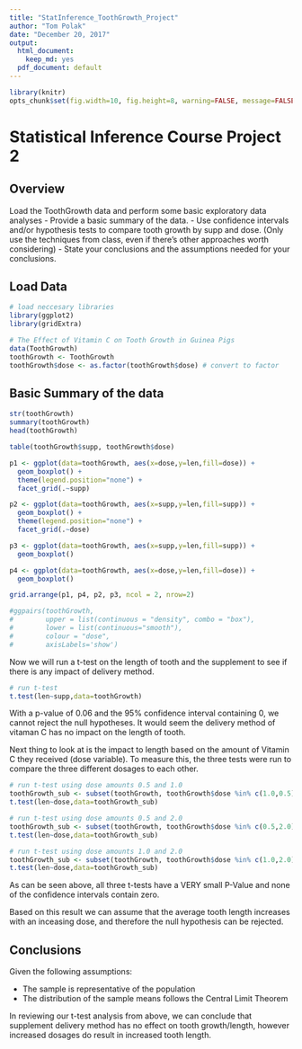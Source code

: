 ```yaml
---
title: "StatInference_ToothGrowth_Project"
author: "Tom Polak"
date: "December 20, 2017"
output:
  html_document:
    keep_md: yes
  pdf_document: default
---
```


```r
library(knitr)
opts_chunk$set(fig.width=10, fig.height=8, warning=FALSE, message=FALSE)
```

# Statistical Inference Course Project 2

## Overview
Load the ToothGrowth data and perform some basic exploratory data analyses 
- Provide a basic summary of the data.
- Use confidence intervals and/or hypothesis tests to compare tooth growth by supp and dose. (Only use the techniques from class, even if there's other approaches worth considering)
- State your conclusions and the assumptions needed for your conclusions. 


## Load Data

```r
# load neccesary libraries
library(ggplot2)
library(gridExtra)

# The Effect of Vitamin C on Tooth Growth in Guinea Pigs
data(ToothGrowth)
toothGrowth <- ToothGrowth 
toothGrowth$dose <- as.factor(toothGrowth$dose) # convert to factor
```


## Basic Summary of the data
```r
str(toothGrowth)
summary(toothGrowth)
head(toothGrowth)

table(toothGrowth$supp, toothGrowth$dose)
```

```r
p1 <- ggplot(data=toothGrowth, aes(x=dose,y=len,fill=dose)) +
  geom_boxplot() + 
  theme(legend.position="none") + 
  facet_grid(.~supp) 

p2 <- ggplot(data=toothGrowth, aes(x=supp,y=len,fill=supp)) +
  geom_boxplot() + 
  theme(legend.position="none") + 
  facet_grid(.~dose) 

p3 <- ggplot(data=toothGrowth, aes(x=supp,y=len,fill=supp)) +
  geom_boxplot()

p4 <- ggplot(data=toothGrowth, aes(x=dose,y=len,fill=dose)) +
  geom_boxplot()

grid.arrange(p1, p4, p2, p3, ncol = 2, nrow=2)

#ggpairs(toothGrowth, 
#        upper = list(continuous = "density", combo = "box"),
#        lower = list(continuous="smooth"),        
#        colour = "dose",
#        axisLabels='show')
```


Now we will run a t-test on the length of tooth and the supplement to see if there is any impact of delivery method.

```r
# run t-test
t.test(len~supp,data=toothGrowth)
```

With a p-value of 0.06 and the 95% confidence interval containing 0, we cannot reject the null hypotheses. It would seem the delivery method of vitaman C has no impact on the length of tooth.

Next thing to look at is the impact to length based on the amount of Vitamin C they received (dose variable). To measure this, the three tests were run to compare the three different dosages to each other. 

```r
# run t-test using dose amounts 0.5 and 1.0
toothGrowth_sub <- subset(toothGrowth, toothGrowth$dose %in% c(1.0,0.5))
t.test(len~dose,data=toothGrowth_sub)

# run t-test using dose amounts 0.5 and 2.0
toothGrowth_sub <- subset(toothGrowth, toothGrowth$dose %in% c(0.5,2.0))
t.test(len~dose,data=toothGrowth_sub)

# run t-test using dose amounts 1.0 and 2.0
toothGrowth_sub <- subset(toothGrowth, toothGrowth$dose %in% c(1.0,2.0))
t.test(len~dose,data=toothGrowth_sub)
```

As can be seen above, all three t-tests have a VERY small P-Value and none of the confidence intervals contain zero. 

Based on this result we can assume that the average tooth length increases with an inceasing dose, and therefore the null hypothesis can be rejected.

## Conclusions

Given the following assumptions:

* The sample is representative of the population
* The distribution of the sample means follows the Central Limit Theorem

In reviewing our t-test analysis from above, we can conclude that supplement delivery method has no effect on tooth growth/length, however increased dosages do result in increased tooth length.